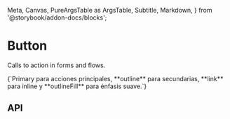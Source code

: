   Meta,
  Canvas,
  PureArgsTable as ArgsTable,
  Subtitle,
  Markdown,
} from '@storybook/addon-docs/blocks';

<Meta of={ButtonStories} />

# Button
<Subtitle>Calls to action in forms and flows.</Subtitle>

<Markdown>
  {`Primary para acciones principales, **outline** para secundarias, **link** para inline y **outlineFill** para énfasis suave.`}
</Markdown>

<!-- En SB 9: Canvas usa "of" para referenciar una story -->
<Canvas withToolbar sourceState="hidden" of={ButtonStories.Playground} />

## API
<ArgsTable of={Button} />
